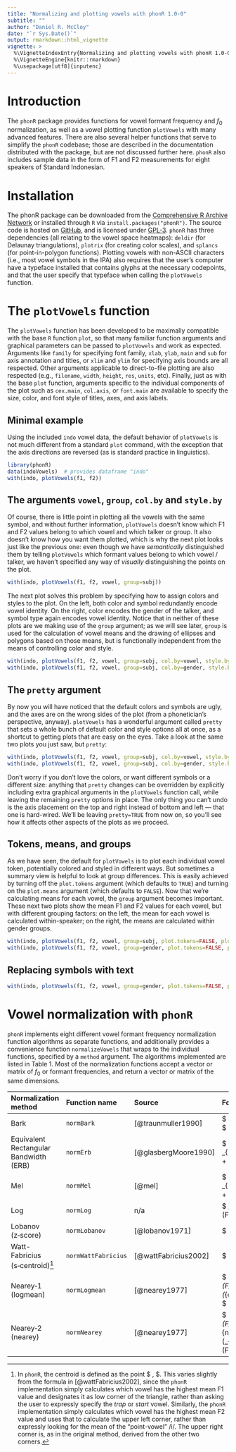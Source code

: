 ```yaml
---
title: "Normalizing and plotting vowels with phonR 1.0-0"
subtitle: ""
author: "Daniel R. McCloy"
date: "`r Sys.Date()`"
output: rmarkdown::html_vignette
vignette: >
  %\VignetteIndexEntry{Normalizing and plotting vowels with phonR 1.0-0}
  %\VignetteEngine{knitr::rmarkdown}
  %\usepackage[utf8]{inputenc}
---
```


# Introduction
The `phonR` package provides functions for vowel formant frequency and $f_0$ normalization, as well as a vowel plotting function `plotVowels` with many advanced features. There are also several helper functions that serve to simplify the `phonR` codebase; those are described in the documentation distributed with the package, but are not discussed further here. `phonR` also includes sample data in the form of F1 and F2 measurements for eight speakers of Standard Indonesian.

# Installation
The phonR package can be downloaded from the [Comprehensive R Archive Network](http://cran.r-project.org/package=phonR) or installed through `R` via `install.packages("phonR")`. The source code is hosted on [GitHub](https://github.com/drammock/phonR), and is licensed under [GPL-3](http://www.gnu.org/licenses/gpl.html). `phonR` has three dependencies (all relating to the vowel space heatmaps): `deldir` (for Delaunay triangulations), `plotrix` (for creating color scales), and `splancs` (for point-in-polygon functions). Plotting vowels with non-ASCII characters (i.e., most vowel symbols in the IPA) also requires that the user’s computer have a typeface installed that contains glyphs at the necessary codepoints, and that the user specify that typeface when calling the `plotVowels` function.

# The `plotVowels` function
The `plotVowels` function has been developed to be maximally compatible with the base `R` function `plot`, so that many familiar function arguments and graphical parameters can be passed to `plotVowels` and work as expected. Arguments like `family` for specifying font family, `xlab`, `ylab`, `main` and `sub` for axis annotation and titles, or `xlim` and `ylim` for specifying axis bounds are all respected. Other arguments applicable to direct-to-file plotting are also respected (e.g., `filename`, `width`, `height`, `res`, `units`, etc). Finally, just as with the base `plot` function, arguments specific to the individual components of the plot such as `cex.main`, `col.axis`, or `font.main` are available to specify the size, color, and font style of titles, axes, and axis labels.

## Minimal example
Using the included `indo` vowel data, the default behavior of `plotVowels` is not much different from a standard `plot` command, with the exception that the axis directions are reversed (as is standard practice in linguistics).

```r
library(phonR)
data(indoVowels)  # provides dataframe "indo"
with(indo, plotVowels(f1, f2))
```

## The arguments `vowel`, `group`, `col.by` and `style.by`
Of course, there is little point in plotting all the vowels with the same symbol, and without further information, `plotVowels` doesn't know which F1 and F2 values belong to which vowel and which talker or group. It also doesn't know how you want them plotted, which is why the next plot looks just like the previous one: even though we have *semantically* distinguished them by telling `plotVowels` which formant values belong to which vowel / talker, we haven't specified any way of *visually* distinguishing the points on the plot.

```r
with(indo, plotVowels(f1, f2, vowel, group=subj))
```

The next plot solves this problem by specifying how to assign colors and styles to the plot. On the left, both color and symbol redundantly encode vowel identity. On the right, color encodes the gender of the talker, and symbol type again encodes vowel identity. Notice that in neither of these plots are we making use of the `group` argument; as we will see later, `group` is used for the calculation of vowel means and the drawing of ellipses and polygons based on those means, but is functionally independent from the means of controlling color and style.

```r
with(indo, plotVowels(f1, f2, vowel, group=subj, col.by=vowel, style.by=vowel))
with(indo, plotVowels(f1, f2, vowel, group=subj, col.by=gender, style.by=vowel))
```

## The `pretty` argument
By now you will have noticed that the default colors and symbols are ugly, and the axes are on the wrong sides of the plot (from a phonetician’s perspective, anyway). `plotVowels` has a wonderful argument called `pretty` that sets a whole bunch of default color and style options all at once, as a shortcut to getting plots that are easy on the eyes. Take a look at the same two plots you just saw, but `pretty`:

```r
with(indo, plotVowels(f1, f2, vowel, group=subj, col.by=vowel, style.by=vowel, pretty=TRUE))
with(indo, plotVowels(f1, f2, vowel, group=subj, col.by=gender, style.by=vowel, pretty=TRUE))
```

Don’t worry if you don’t love the colors, or want different symbols or a different size: anything that `pretty` changes can be overridden by explicitly including extra graphical arguments in the `plotVowels` function call, while leaving the remaining `pretty` options in place. The only thing you can’t undo is the axis placement on the top and right instead of bottom and left — that one is hard-wired. We’ll be leaving `pretty=TRUE` from now on, so you’ll see how it affects other aspects of the plots as we proceed.

## Tokens, means, and groups
As we have seen, the default for `plotVowels` is to plot each individual vowel token, potentially colored and styled in different ways. But sometimes a summary view is helpful to look at group differences. This is easily achieved by turning off the `plot.tokens` argument (which defaults to `TRUE`) and turning on the `plot.means` argument (which defaults to `FALSE`). <!--Of course, you can always set both to `TRUE` if you prefer; if you do, there are arguments to style and size them independently (`pch.tokens`, `cex.tokens`, `pch.means`, and `cex.means`).--> Now that we’re calculating means for each vowel, the `group` argument becomes important. These next two plots show the mean F1 and F2 values for each vowel, but with different grouping factors: on the left, the mean for each vowel is calculated within-speaker; on the right, the means are calculated within gender groups.

```r
with(indo, plotVowels(f1, f2, vowel, group=subj, plot.tokens=FALSE, plot.means=TRUE, col.by=gender, style.by=vowel, pretty=TRUE))
with(indo, plotVowels(f1, f2, vowel, group=gender, plot.tokens=FALSE, plot.means=TRUE, col.by=gender, style.by=vowel, pretty=TRUE))
```

## Replacing symbols with text

```r
with(indo, plotVowels(f1, f2, vowel, group=gender, plot.tokens=FALSE, plot.means=TRUE, pch.means=vowels, col.by=gender, style.by=vowel, pretty=TRUE))
```



<!-- The `plotVowels` function was developed to enhance the flexibility and visual appeal of vowel plots, especially plots showing data from multiple talkers or talker groups on a single graph. To that end, several options are available in `plotVowels` that are unavailable or difficult to achieve with other vowel plotting tools (the `vowels` package in R [@vowelsR] and its associated website NORM [@norm] being a popular alternative). In particular, `phonR` implements confidence interval plotting for vowel formant frequency means based on bivariate normal density contours, allowing for ellipsoids in F2×F1 space whose major and minor axes are not restricted to the horizontal or vertical, and whose confidence level can be easily adjusted.[^ellipse] Additionally, the `plotVowels` function can visualize the vowel space in several ways, e.g., by drawing convex polygons that encompass all vowel tokens, by drawing polygons connecting vowel formant mean values (in any order specified by the user, with the option to omit some vowels), or by drawing heatmaps that color-code the degree of vowel category overlap or encroachment. Apart from the heatmap, each of these visualization tools (ellipses, convex hulls, and polygons connecting vowel means) can be plotted separately for each talker or group, with variation in color and/or linestyle to distinguish them. Vowel means and individual vowel tokens may be plotted with any arbitrary text (including IPA glyphs) or geometric symbols; either tokens or means may be also be omitted.

[^ellipse]: Ellipse drawing is a possible in the `vowels` package, though not in its NORM web frontend.
-->

# Vowel normalization with `phonR`
`phonR` implements eight different vowel formant frequency normalization function algorithms as separate functions, and additionally provides a convenience function `normalizeVowels` that wraps to the individual functions, specified by a `method` argument. The algorithms implemented are listed in Table 1. Most of the normalization functions accept a vector or matrix of $f_0$ or formant frequencies, and return a vector or matrix of the same dimensions.



| **Normalization method**               | **Function name**   | **Source**           | **Formula**                                           |
|:---------------------------------------|:--------------------|:---------------------|:------------------------------------------------------|
| Bark                                   | `normBark`          | [@traunmuller1990]   | $ \frac {26.81 \times F_n}{1960+F_n} - 0.53 $         |
| Equivalent Rectangular Bandwidth (ERB) | `normErb`           | [@glasbergMoore1990] | $ 21.4 \times \log_{10} (1 + F_n \times 0.00437) $    |
| Mel                                    | `normMel`           | [@mel]               | $ 2595 \times \log_{10} (1 + \frac{F_n}{700}) $       |
| Log                                    | `normLog`           | n/a                  | $ \log_{10}(F_n) $                                    |
| Lobanov (z‑score)                      | `normLobanov`       | [@lobanov1971]       | $ \frac{F_n - \mu(F_n)}{\sigma(F_n)} $                |
| Watt-Fabricius (s‑centroid)[^wf]       | `normWattFabricius` | [@wattFabricius2002] | $ \frac{F_n}{centroid} $                              |
| Nearey‑1 (logmean)                     | `normLogmean`       | [@nearey1977]        | $ \log_{e} (F_n) - \mu(\log_{e}(F_n)) $               |
| Nearey‑2 (nearey)                      | `normNearey`        | [@nearey1977]        | $ \log_{e}(F_n) - \sum_{n=0}^{3} \mu(\log_{e}(F_n)) $ |

\caption{Normalization methods available via `phonR` \texttt{normalizeVowels} function}

[^wf]: In `phonR`, the centroid is defined as the point $ \langle \frac{\min(\overline{F2}_{vowel})+\max(\overline{F2}_{vowel})}{2}, \frac{2 \times \min(\overline{F1}_{vowel})+\max(\overline{F1}_{vowel})}{3} \rangle $.  This varies slightly from the formula in [@wattFabricius2002], since the `phonR` implementation simply calculates which vowel has the highest mean F1 value and designates it as low corner of the triangle, rather than asking the user to expressly specify the *trap* or *start* vowel. Similarly, the `phonR` implementation simply calculates which vowel has the highest mean F2 value and uses that to calculate the upper left corner, rather than expressly looking for the mean of the “point-vowel” /i/.  The upper right corner is, as in the original method, derived from the other two corners.


<!--
## Styles
The `html_vignette` template includes a basic CSS theme. To override this theme you can specify your own CSS in the document metadata as follows:

    output:
      rmarkdown::html_vignette:
        css: mystyles.css

## Figures
The figure sizes have been customised so that you can easily put two images side-by-side.

```r
plot(1:10)
plot(10:1)
```

You can enable figure captions by `fig_caption: yes` in YAML:
    output:
      rmarkdown::html_vignette:
        fig_caption: yes
Then you can use the chunk option `fig.cap = "Your figure caption."` in **knitr**.

## More Examples
You can write math expressions, e.g. $Y = X\beta + \epsilon$, footnotes^[A footnote here.], and tables, e.g. using `knitr::kable()`.

```r
knitr::kable(head(mtcars, 10))
```

Also a quote using `>`:

> "He who gives up [code] safety for [code] speed deserves neither."
([via](https://twitter.com/hadleywickham/status/504368538874703872))
-->
